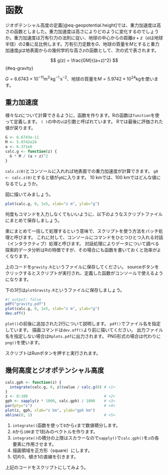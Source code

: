 # 函数

ジオポテンシャル高度の定義[@eq-geopotential.height]では、重力加速度は高さの函数としました。重力加速度は高さによりどのように変化するのでしょうか。重力加速度は万有引力の法則に従い、地球の中心からの距離$a+z$（$a$は地球半径）の2乗に反比例します。万有引力定数を$G$、地球の質量を$M$とすると重力加速度$g$は地表面からの幾何学的な高さ$z$の函数として、次の式で表されます。

$$
g(z) = \frac{GM}{(a+z)^2}
$$ {#eq-gravity}

$G=6.6743\times 10^{-11}\mathrm{m}^3\,\mathrm{kg}^{-1}\,\mathrm{s}^\mathrm{-2}$、地球の質量を$M=5.9742\times10^{24}\mathrm{kg}$を使います。

## 重力加速度

様々な$z$について計算できるように、函数を作ります。Rの函数は`function`を使って定義します。 `( )`の中の`z`は引数と呼ばれています。 Rでは最後に評価された値が戻ります。

```r
G <- 6.6743e-11
M <- 5.9742e24
a <- 6.371e6
calc.g <- function(z) {
  G * M / (a + z)^2
}
```

`calc.z(0)`とコンソールに入れれば地表面での重力加速度が計算できます。 `g0 <- calc.z(0)`とすると値が`g0`に入ります。 10 kmでは、100 kmではどんな値になるでしょうか。

図に描いてみましょう。

```r
plot(calc.g, 0, 1e5, xlab="z m", ylab="g")
```

何度もコマンドを入力しなくてもいいように、以下のようなスクリプトファイルにまとめて保存しましょう。

束にまとめて一括して処理するという意味で、スクリプトを使う方法をバッチ処理と呼びます。 これに対して、コンソールにコマンドをひとつひとつ入れる対話（インタラクティブ）処理と呼びます。 対話処理によりデータについて調べる探索的データ分析はRの特徴ですが、その場合にも函数を書いておくと効率がよくなります。

上のコードを`gravity.R`というファイルに保存してください。
sourceボタンをクリックするとスクリプトが実行され、定義した函数がコンソールで使えるようになります。

下の3行は`plotGravity.R`というファイルに保存しましょう。 

```r
#| output: false
pdf("gravity.pdf")
plot(calc.g, 0, 1e5, xlab="z m", ylab="g")
dev.off()
```

`plot()`の前後に追加された2行について説明します。 `pdf()`でファイル名を指定しています。 描画コマンドは`dev.off()`より前に描いてください。 出力ファイル名を指定しない場合は`Rplots.pdf`に出力されます。 PNG形式の場合は代わりに`png()`を使います。

スクリプトはRunボタンを押すと実行されます。

## 幾何高度とジオポテンシャル高度

```r
calc.gph <- function(z) {
  integrate(calc.g, 0, z)$value / calc.g(0) # <1>
}
z <- 0:100                                  # <2>
gph <- sapply(z * 1000, calc.gph) / 1000    # <3>
par(pty="s")                                # <4>
plot(z, gph, xlab="z km", ylab="gph km")
abline(0, 1)                                # <5>
```

1.  `integrate()`函数を使って`0`から`z`まで数値積分します。
2.  `0`から`100`まで1刻みのベクトルを作ります。
3.  `integrate()`の積分の上限はスカラーなので`sapply()`で`calc.gph()`を`z`の各要素に作用させます。
4.  描画領域を正方形（square）にします。
5.  切片0、傾き1の直線を引きます。

::: {.callout-note title="練習"}
上記のコードをスクリプトにしてみよう。
:::
